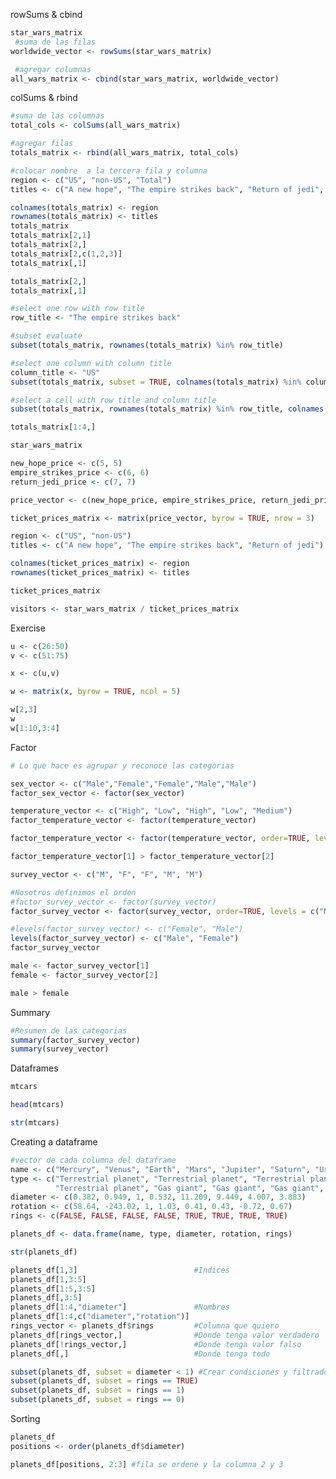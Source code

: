 
rowSums & cbind

```r
star_wars_matrix
 #suma de las filas
worldwide_vector <- rowSums(star_wars_matrix)    

 #agregar columnas
all_wars_matrix <- cbind(star_wars_matrix, worldwide_vector) 

```
colSums & rbind

```r
#suma de las columnas 
total_cols <- colSums(all_wars_matrix)

#agregar filas
totals_matrix <- rbind(all_wars_matrix, total_cols)

#colocar nombre  a la tercera fila y columna
region <- c("US", "non-US", "Total") 
titles <- c("A new hope", "The empire strikes back", "Return of jedi", "Total")

colnames(totals_matrix) <- region
rownames(totals_matrix) <- titles
totals_matrix
totals_matrix[2,1]
totals_matrix[2,]
totals_matrix[2,c(1,2,3)]
totals_matrix[,1]

```
```r
totals_matrix[2,]
totals_matrix[,1]

#select one row with row title
row_title <- "The empire strikes back"

#subset evaluate 
subset(totals_matrix, rownames(totals_matrix) %in% row_title)

#select one column with column title
column_title <- "US"
subset(totals_matrix, subset = TRUE, colnames(totals_matrix) %in% column_title)

#select a cell with row title and column title
subset(totals_matrix, rownames(totals_matrix) %in% row_title, colnames(totals_matrix) %in% column_title)

totals_matrix[1:4,]

```
```r
star_wars_matrix

new_hope_price <- c(5, 5)
empire_strikes_price <- c(6, 6)
return_jedi_price <- c(7, 7)

price_vector <- c(new_hope_price, empire_strikes_price, return_jedi_price)

ticket_prices_matrix <- matrix(price_vector, byrow = TRUE, nrow = 3)

region <- c("US", "non-US")
titles <- c("A new hope", "The empire strikes back", "Return of jedi")

colnames(ticket_prices_matrix) <- region
rownames(ticket_prices_matrix) <- titles

ticket_prices_matrix

visitors <- star_wars_matrix / ticket_prices_matrix
```
Exercise 
```r
u <- c(26:50)
v <- c(51:75)

x <- c(u,v)

w <- matrix(x, byrow = TRUE, ncol = 5)

w[2,3]
w
w[1:10,3:4]
```

Factor 
```r
# Lo que hace es agrupar y reconoce las categorias

sex_vector <- c("Male","Female","Female","Male","Male")
factor_sex_vector <- factor(sex_vector)

temperature_vector <- c("High", "Low", "High", "Low", "Medium")
factor_temperature_vector <- factor(temperature_vector)

factor_temperature_vector <- factor(temperature_vector, order=TRUE, levels = c ("Low","Medium","High"))

factor_temperature_vector[1] > factor_temperature_vector[2]

```
```r
survey_vector <- c("M", "F", "F", "M", "M")

#Nosotros definimos el orden
#factor_survey_vector <- factor(survey_vector)
factor_survey_vector <- factor(survey_vector, order=TRUE, levels = c("M","F"))

#levels(factor_survey_vector) <- c("Female", "Male")
levels(factor_survey_vector) <- c("Male", "Female")
factor_survey_vector

male <- factor_survey_vector[1]
female <- factor_survey_vector[2]

male > female
```
Summary
```r
#Resumen de las categorias
summary(factor_survey_vector)
summary(survey_vector)
```
Dataframes

```r
mtcars
```

```r
head(mtcars)
```

```r
str(mtcars)
```
Creating a dataframe

```r
#vector de cada columna del dataframe
name <- c("Mercury", "Venus", "Earth", "Mars", "Jupiter", "Saturn", "Uranus", "Neptune")
type <- c("Terrestrial planet", "Terrestrial planet", "Terrestrial planet", 
          "Terrestrial planet", "Gas giant", "Gas giant", "Gas giant", "Gas giant")
diameter <- c(0.382, 0.949, 1, 0.532, 11.209, 9.449, 4.007, 3.883)
rotation <- c(58.64, -243.02, 1, 1.03, 0.41, 0.43, -0.72, 0.67)
rings <- c(FALSE, FALSE, FALSE, FALSE, TRUE, TRUE, TRUE, TRUE)

planets_df <- data.frame(name, type, diameter, rotation, rings)
```


```r
str(planets_df)
```


```r
planets_df[1,3]                          #Indices
planets_df[1,3:5]
planets_df[1:5,3:5]
planets_df[,3:5]
planets_df[1:4,"diameter"]               #Nombres
planets_df[1:4,c("diameter","rotation")]
rings_vector <- planets_df$rings         #Columna que quiero
planets_df[rings_vector,]                #Donde tenga valor verdadero
planets_df[!rings_vector,]               #Donde tenga valor falso
planets_df[,]                            #Donde tenga todo

subset(planets_df, subset = diameter < 1) #Crear condiciones y filtrado
subset(planets_df, subset = rings == TRUE)
subset(planets_df, subset = rings == 1)
subset(planets_df, subset = rings == 0)
```

Sorting 

```r

planets_df
positions <- order(planets_df$diameter)

planets_df[positions, 2:3] #fila se ordene y la columna 2 y 3
```


